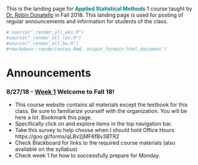 
This is the landing page for <span style="color:teal">**Applied Statistical Methods 1**</span> course taught by [Dr. Robin Donatello](www.norcalbiostat.com)  in Fall 2018. This landing page is used for posting of regular announcements and information for students of the class. 

```r
# source("_render_all_wks.R")
#source("_render_all_lec.R")
#source("_render_all_hw.R")
#rmarkdown::render(notes.Rmd, output_format='html_document')
```

# Announcements

<!--- 
### 12/14/17 - Final Exam. 8-10am. Tehama 108

<span style="color:red">**Office Hours for Finals Week**</span> 

* Tuesday 2-4pm, Holt 155
* Wednesday 1-3pm, Holt 202
* Wednesday 8-9pm, Online Google Hangouts. Over now. Apparently >10 people causes it to crash. I will find another method next time. Much apologies to those who came early but got cut out. 

<span style="color:red">**Allowed Exam Materials**</span> 
All exam materials (except course notes) will be turned in with the exam. Make sure your name is on everything.  

* The [[OFFICIAL]](https://norcalbiostat.github.io/MATH615/FinalDocs/FinalExam_Fall17_Supplemental.pdf) supplemental information and analyses for the Outlook on Life Survey. 
    - Print these pages. Ensure that you understand what models are being fit and how to read the output. You are allowed to write notes on these pages.
    - Be prepared to answer questions about modeling and interpreting these analyses. 
* A calculator
* Your course notes
* An additional 1 page of notes


    
Additional information on this new survey, such as full wording of the question on how the variables were coded can be found in the [[codebook]](https://norcalbiostat.github.io/MATH615/FinalDocs/OOL%20Codebook.pdf) and [[survey questionnaire]](https://norcalbiostat.github.io/MATH615/FinalDocs/OOL%20Questionnaire.pdf). **Do not bring these to the final**. They are for you to use as reference material while you are learning to understand this survey.   

<span style="color:red">**Review List**</span> 
This final exam is comprehensive in that everything in this class builds upon previous topics. 
Here are a list of topics to review. All topics have equal importance, regardless of the time that was spent on each topic during class. 

* Probability
* Creating and interpreting confidence intervals
* Assumptions for statistical methods to be valid
* Generalizability, representativeness, bias, sampling frame
* Statistical Analysis Procedures: 
    - Two-sample T-tests for means and proportions
    - ANOVA and $\chi^{2}$ for multiple samples
    - Linear and Logistic regression.
* Identifying confounders, moderators and covariates. 
* Interpreting regression coefficients and making predictions using models. 
    - from linear and logistic models
    - using continuous and categorical variables


### 12/4/17 - Week 15
* Fill out [This google form](https://goo.gl/forms/o3O43feULJFDGUun2) to provide input as to when I should hold OH during finals week. 
* Poster presentations MW
    - Your poster must be printed and ready for class on Monday. 
    - We will randomly choose people to present on Monday, the rest will present on Wednesday. (I can hold your posters in my office until Wednesday.)
* Build your own [exam questions](hw/roll_your_own.html) - **Due Wednesday**

### 11/27/17 - Week 14
* All Data Camp and Problem set Blackboard learn quizzes due this Friday. No extensions given. 
* Poster building week! See the project page for instructions. 
    - Drafts are due Wednesday, reviews due Friday
    - Suggestions on how to make a nice plot for multivariable models has been added to the project page. 
* Citation information has been updated to Project page (slide 16) on how to cite addhealth, R, and R studio
* See [this abstract](http://www.cpc.unc.edu/projects/addhealth/publications/database/6893) for a demonstration on how to describe using the Add Health data set in an analysis.  



### 11/13/17 - [Week 13](https://norcalbiostat.github.io/MATH315/wk13.html)
* RAT on Logistic Regression - Monday
    - Review the last part of PDS Video 17
    - Read Open Intro 8.4: Intro to Logistic Regression
* Model building
    - Read Open Intro 8.2: Model Selection
* Friday Statistics Seminar. Extra credit opportunity. 
    - Robert Weiss, UCLA Biostatistics. 
    - Talk on comparing the efficacy between two biologic compounds for FDA approval
    - Friday 3:30, refreshments at 3, Holt 175. 
* R Cheat sheets have been added to the FAQ page



### 11/6/17 - [Week 12](https://norcalbiostat.github.io/MATH315/wk12.html)
* Identifying confounders
* Adding and interpreting categorical predictors
* Poster updates
    - Start testing the relationship for your RQ for moderators and confounders. 
    - Homework $\neq$ poster. Don't go overboard, but you are likely to need to do additional analyses for your poster. 
    - Keep your RQ in mind - focus on answering a single RQ. One outcome. 
* **Class Attendance Required**: Due to a large number of people missing class lately, for the rest of the semester I will be taking attendance. You cannot work as a team if you don't bother to show up to class at the same time. 
    - We only have a few weeks left in the semester. This is a critical time in your project development. 


### 10/30/17 - [Week 11](https://norcalbiostat.github.io/MATH315/wk11.html)

* What happens if we add a third variable to the mix? 
* How can we tell if a third variable changes our bivariate relationship in question? 
* What's the difference between an Observational study and an Experiment? 
* Examples of publication bias
    - https://twitter.com/eturnermd1/status/737436322344927232
    - http://journals.plos.org/plosmedicine/article?id=10.1371/journal.pmed.1001189#s4 
    

### 10/23/17 - [Week 10](https://norcalbiostat.github.io/MATH315/wk10.html)

* Finishing Bivariate Inference
* RAT on Linear Regression on **Wednesday**
* Open work day on Friday. Finish those assignments! 

<span style="color:red">**IMPORTANT POSTER PREP REMINDERS**</span>

* Use Google Slides
* Peer reviews are assigned per team, each team member is responsible for a review. 
    - Teams of 3 need to find another team to review. 
    - Write your review direcly in Google Slides as comments. 
* Use the submission link in Blackboard to drop a note saying you are done with your review. 
    - Do not upload your presentation to this link



### 10/15/17 - [Week 9](https://norcalbiostat.github.io/MATH315/wk09.html)

* This week is all about dat Bivariate inference.
* RAT on Wednesday (not Monday) 
* BIG assignment! Has multiple parts. Procrastinate and be doomed. 
* Add Health analysis all week. Minimal lecture (<15 min). Must read & watch videos before class. 
    - If it is clear you haven't done the prep work you will get little help from me. 
* Exams returned Wednesday. [Error Assessment available](https://norcalbiostat.github.io/MATH315/wk06.html#wednesday:_exam_1)

### 10/6/17 - [Week 8](https://norcalbiostat.github.io/MATH315/wk08.html)

* <span style="color:red">**Office Hours**</span>: 
    - Mon, Tue, Thu 2pm in Holt 202
    - Tue, Thu 10am in Holt 155 
    - Eduardo should still be in Holt 155 MW at 3pm. 
* Computers will be used Monday & Wednesday. 
* Conducting 1 sample analyses in R. 
    - There are data and code files to prep before Monday. **Do not wait until class to do this.** 
* Upcoming Assignments
    - Research plan outline (10/8)
    - Poster prep stage 1 (10/15)
* Exam on Friday: Foundations for Inference. Course notes Ch 4-5. 

### 9/28/17 - [Week 7](https://norcalbiostat.github.io/MATH315/wk07.html)
* Week 7 notes have been posted. 
* An Error assessment assignment has been posted to [Week 6:Wed](https://norcalbiostat.github.io/MATH315/wk06.html#wednesday:_exam_1)
* The project page has been completed. Details about the poster prep assignments are linked there. 
* The bivariate graphics assignment has been posted and ready for review. 
* Blackboard learn and the schedule on this website have been cleaned up to remove old/closed assignments. 


### 9/21/17 - [Week 6](https://norcalbiostat.github.io/MATH315/wk06.html)
I have gone through the gradebook and entered in 0's for missing assignments to date. This is done to provide you a better idea of where you stand grade-wise, going into this exam. Quizzes will remain open available up until the test on the 27th. So if you got a 0 on a Problem set or Data Camp quiz you have time to make up those points. This is also a good way to study for the exam. 


* Monday: Writing your research plan. Make sure you are paying attention to the research question spreadsheet. I'm leaving feedback and questions for you there!
* Wednesday: Exam 1. The weekly overview has details on how to prepare and a sample exam. 
* Friday: Probability. If it's been a while since you've had stats class you will have to spend some significant time preparing. 

### 9/18/17 - [Week 5](https://norcalbiostat.github.io/MATH315/wk05.html)
* Recap the DM assignment template/instructions. 
* Univariate graphics assignment due this week. This is a peer reviewed assignment. Example template posted on [week 4](https://norcalbiostat.github.io/MATH315/wk04.html).
* Peer review instructions have been added to the project page. 
* Monday we will lecture on how to interpret bivariate comparisons. The rest of the week you will work on creating them. 



### 9/11/17 - [Week 4](https://norcalbiostat.github.io/MATH315/wk04.html)
* Data Management, Graphing and Research Question Sharing, Oh My!
* You should have been watching and following along with the PDS videos for about a week now. If you are not, do this ASAP or you will fall behind. Think of these as lecture, and in class as practice time. 
* You Research questions are posted on [[THIS GOOGLE SPREADSHEET]](https://docs.google.com/a/mail.csuchico.edu/spreadsheets/d/17KyM74omyRXPa322ieiU0iv-hjiO7THhAD5TVkI1qgo/edit?usp=sharing)
    - You must log in with your @mail.csuchico.edu email address to view and edit this file. 
    - I have copied your RQ's as stated in your personal codebook assignment, and demonstrated how to take the variables chosen in the codebook, and align them with specific RQ's. 
    - **I need you to help finish and/or adjust your entry!** 
    - This is your opportunity to 
        - see what others are doing
        - find out who is using the same variables as you
        - Align your RQ with actual variables in the codebook. 
* The Project information page has been started. The link to the spreadsheet above is the first piece of info there. 
    

### 9/3/17 - [Week 3](https://norcalbiostat.github.io/MATH315/wk03.html)
* Have a great three day weekend!
* We're going to be learning how to describe the distribution of data using words, summary statistics and appropriate graphics.
* This is your last chance to get all your R/R Studio bugs resolved. Next week we're hitting the coding ground hard. 
* Be sure you're watching the PDS Videos. They contain lecture material directly related to your project. 

### 8/27/17 - [Week 2](https://norcalbiostat.github.io/MATH315/wk02.html)

This week we're going to be talking about data, doing some data entry and importing data into R.
You'll start to choose specific variables to address your research questions, conduct a literature review, and learn how to properly cite your sources. 

Here are the highlights for the week. 

* Monday
    - RAT on data types (CN 2.1)
    - Practice recording raw data and creating a codebook
    - Two (2) Data camp lessons
* Wednesday
    - Getting the Add Health data into R
    - Start to choose the variables you want to analyze
* Friday
    - Conducting a literature review
    - Using proper citation styles

**Housekeeping**
* Syllabus has been updated to include office hours: MW: 3-4pm, TR: 10-11am Holt 155
    - Tuesday OH this week (8/29) are cancelled. I'm getting my braces off!!! :D  

    
--->

### 8/27/18 - [Week 1](https://norcalbiostat.github.io/MATH315/wk/wk01.html) Welcome to Fall 18!
* This course website contains all materials except the textbook for this class. Be sure to familiarize yourself with the organization. You will be here a lot. Bookmark this page.
* Specifically click on and explore items in the top navigation bar.  
* Take this survey to help choose when I should hold Office Hours https://goo.gl/forms/qLBv2jMF6fBv3BTR2 
* Check Blackboard for links to the required course materials (also available on the syllabus) 
* Check week 1 for how to successfully prepare for Monday. 



